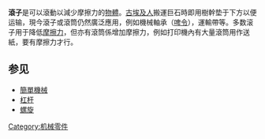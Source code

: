 {{Unreferenced|time=2013-11-30T14:12:01+00:00}}
'''滾子'''是可以滾動以減少摩擦力的[[物體|物體]]。[[古埃及人|古埃及人]]搬運巨石時即用樹幹垫于下方以便运输，現今滾子或滾筒仍然廣泛應用，例如機械軸承（[[啤令|啤令]]），運輸帶等。多数滚子用于降低[[摩擦力|摩擦力]]，但亦有滾筒係增加摩擦力，例如打印機內有大量滾筒用作送紙，要有摩擦力才行。

==参见==
*[[簡單機械|簡單機械]]
*[[杠杆|杠杆]]
*[[螺旋|螺旋]]

[[Category:机械零件|Category:机械零件]]